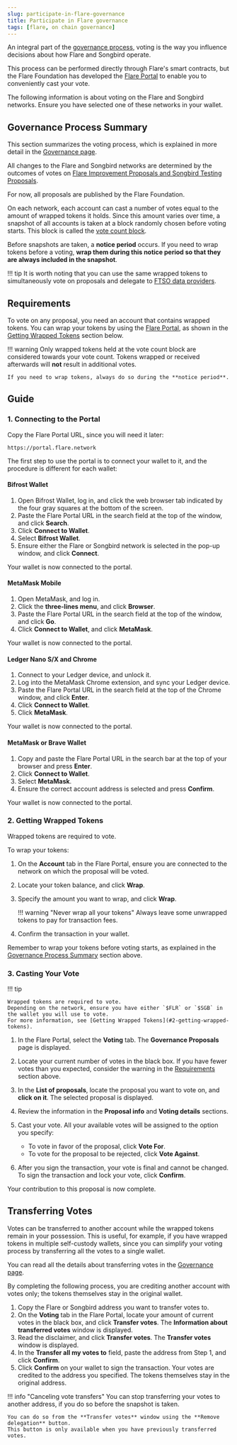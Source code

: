 ```yaml
---
slug: participate-in-flare-governance
title: Participate in Flare governance
tags: [flare, on chain governance]
---
```


An integral part of the [governance process](../../tech/governance.md), voting is the way you influence decisions about how Flare and Songbird operate.

This process can be performed directly through Flare's smart contracts, but the Flare Foundation has developed the [Flare Portal](https://portal.flare.network) to enable you to conveniently cast your vote.

The following information is about voting on the Flare and Songbird networks.
Ensure you have selected one of these networks in your wallet.

## Governance Process Summary

This section summarizes the voting process, which is explained in more detail in the [Governance page](../../tech/governance.md).

All changes to the Flare and Songbird networks are determined by the outcomes of votes on [Flare Improvement Proposals and Songbird Testing Proposals](../../tech/governance.md#flare-improvement-proposals-and-songbird-test-proposals).

For now, all proposals are published by the Flare Foundation.

On each network, each account can cast a number of votes equal to the amount of wrapped tokens it holds.
Since this amount varies over time, a snapshot of all accounts is taken at a block randomly chosen before voting starts.
This block is called the [vote count block](../../tech/governance.md#the-vote-count-block).

Before snapshots are taken, a **notice period** occurs.
If you need to wrap tokens before a voting, **wrap them during this notice period so that they are always included in the snapshot**.

!!! tip
It is worth noting that you can use the same wrapped tokens to simultaneously vote on proposals and delegate to [FTSO data providers](glossary.md#data_provider).

## Requirements

To vote on any proposal, you need an account that contains wrapped tokens.
You can wrap your tokens by using the [Flare Portal](https://portal.flare.network), as shown in the [Getting Wrapped Tokens](#2-getting-wrapped-tokens) section below.

!!! warning
Only wrapped tokens held at the vote count block are considered towards your vote count.
Tokens wrapped or received afterwards will **not** result in additional votes.

    If you need to wrap tokens, always do so during the **notice period**.

## Guide

### 1. Connecting to the Portal

Copy the Flare Portal URL, since you will need it later:

```text
https://portal.flare.network
```

The first step to use the portal is to connect your wallet to it, and the procedure is different for each wallet:

#### Bifrost Wallet

1. Open Bifrost Wallet, log in, and click the web browser tab indicated by the four gray squares at the bottom of the screen.
2. Paste the Flare Portal URL in the search field at the top of the window, and click **Search**.
3. Click **Connect to Wallet**.
4. Select **Bifrost Wallet**.
5. Ensure either the Flare or Songbird network is selected in the pop-up window, and click **Connect**.

Your wallet is now connected to the portal.

#### MetaMask Mobile

1. Open MetaMask, and log in.
2. Click the **three-lines menu**, and click **Browser**.
3. Paste the Flare Portal URL in the search field at the top of the window, and click **Go**.
4. Click **Connect to Wallet**, and click **MetaMask**.

Your wallet is now connected to the portal.

#### Ledger Nano S/X and Chrome

1. Connect to your Ledger device, and unlock it.
2. Log into the MetaMask Chrome extension, and sync your Ledger device.
3. Paste the Flare Portal URL in the search field at the top of the Chrome window, and click **Enter**.
4. Click **Connect to Wallet**.
5. Click **MetaMask**.

Your wallet is now connected to the portal.

#### MetaMask or Brave Wallet

1. Copy and paste the Flare Portal URL in the search bar at the top of your browser and press **Enter**.
2. Click **Connect to Wallet**.
3. Select **MetaMask**.
4. Ensure the correct account address is selected and press **Confirm**.

Your wallet is now connected to the portal.

### 2. Getting Wrapped Tokens

Wrapped tokens are required to vote.

To wrap your tokens:

1. On the **Account** tab in the Flare Portal, ensure you are connected to the network on which the proposal will be voted.
2. Locate your token balance, and click **Wrap**.
3. Specify the amount you want to wrap, and click **Wrap**.

   !!! warning "Never wrap all your tokens"
   Always leave some unwrapped tokens to pay for transaction fees.

4. Confirm the transaction in your wallet.

Remember to wrap your tokens before voting starts, as explained in the [Governance Process Summary](#governance-process-summary) section above.

### 3. Casting Your Vote

!!! tip

    Wrapped tokens are required to vote.
    Depending on the network, ensure you have either `$FLR` or `$SGB` in the wallet you will use to vote.
    For more information, see [Getting Wrapped Tokens](#2-getting-wrapped-tokens).

1. In the Flare Portal, select the **Voting** tab.
   The **Governance Proposals** page is displayed.
2. Locate your current number of votes in the black box.
   If you have fewer votes than you expected, consider the warning in the [Requirements](#requirements) section above.
3. In the **List of proposals**, locate the proposal you want to vote on, and **click on it**.
   The selected proposal is displayed.
4. Review the information in the **Proposal info** and **Voting details** sections.
5. Cast your vote.
   All your available votes will be assigned to the option you specify:

   - To vote in favor of the proposal, click **Vote For**.
   - To vote for the proposal to be rejected, click **Vote Against**.

6. After you sign the transaction, your vote is final and cannot be changed.
   To sign the transaction and lock your vote, click **Confirm**.

Your contribution to this proposal is now complete.

## Transferring Votes

Votes can be transferred to another account while the wrapped tokens remain in your possession.
This is useful, for example, if you have wrapped tokens in multiple self-custody wallets, since you can simplify your voting process by transferring all the votes to a single wallet.

You can read all the details about transferring votes in the [Governance page](../../tech/governance.md#vote-transfer).

By completing the following process, you are crediting another account with votes only;
the tokens themselves stay in the original wallet.

1. Copy the Flare or Songbird address you want to transfer votes to.
2. On the **Voting** tab in the Flare Portal, locate your amount of current votes in the black box, and click **Transfer votes**.
   The **Information about transferred votes** window is displayed.
3. Read the disclaimer, and click **Transfer votes**.
   The **Transfer votes** window is displayed.
4. In the **Transfer all my votes to** field, paste the address from Step 1, and click **Confirm**.
5. Click **Confirm** on your wallet to sign the transaction.
   Your votes are credited to the address you specified.
   The tokens themselves stay in the original address.

!!! info "Canceling vote transfers"
You can stop transferring your votes to another address, if you do so before the snapshot is taken.

    You can do so from the **Transfer votes** window using the **Remove delegation** button.
    This button is only available when you have previously transferred votes.
